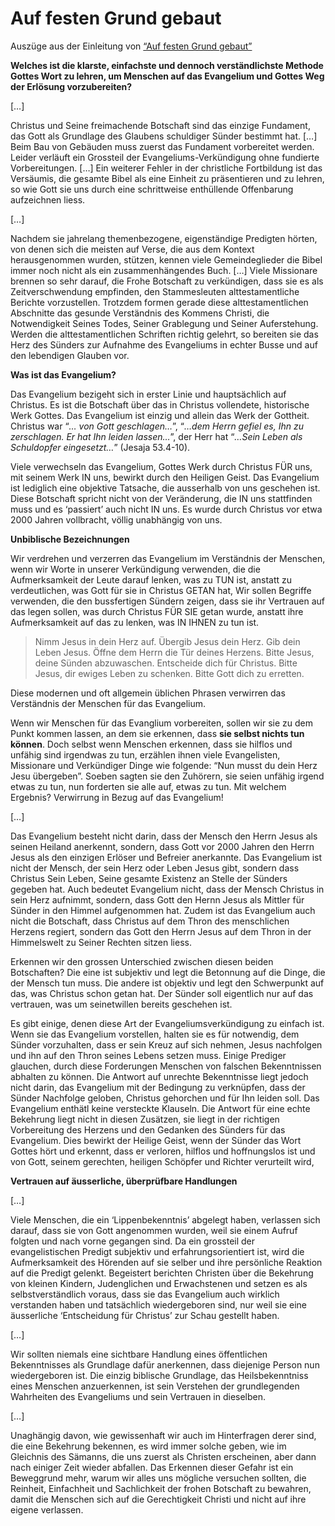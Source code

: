 # Auf festen Grund gebaut  {#auf-festen-grund-gebaut}

Auszüge aus der Einleitung von ["Auf festen Grund gebaut"](https://www.cbuch.de/mcilwain-auf-festen-grund-gebaut.html)




**Welches ist die klarste, einfachste und dennoch verständlichste Methode
Gottes Wort zu lehren, um Menschen auf das Evangelium und Gottes Weg der
Erlösung vorzubereiten?**

[...]

Christus und Seine freimachende Botschaft sind das einzige Fundament, das 
Gott als Grundlage des Glaubens schuldiger Sünder bestimmt hat. [...] Beim Bau
von Gebäuden muss zuerst das Fundament vorbereitet werden. Leider verläuft
ein Grossteil der Evangeliums-Verkündigung ohne fundierte Vorbereitungen. [...]
Ein weiterer Fehler in der christliche Fortbildung ist das Versäumis, die 
gesamte Bibel als eine Einheit zu präsentieren und zu lehren, so wie Gott 
sie uns durch eine schrittweise enthüllende Offenbarung aufzeichnen liess.

[...]

Nachdem sie jahrelang themenbezogene, eigenständige Predigten hörten, von denen
sich die meisten auf Verse, die aus dem Kontext herausgenommen wurden,
stützen, kennen viele Gemeindeglieder die Bibel immer noch nicht als ein
zusammenhängendes Buch. [...] Viele Missionare brennen so sehr darauf, die
Frohe Botschaft zu verkündigen, dass sie es als Zeitverschwendung empfinden,
den Stammesleuten alttestamentliche Berichte vorzustellen. Trotzdem formen
gerade diese alttestamentlichen Abschnitte das gesunde Verständnis des Kommens
Christi, die Notwendigkeit Seines Todes, Seiner Grablegung und Seiner 
Auferstehung. Werden die alttestamentlichen Schriften richtig gelehrt,
so bereiten sie das Herz des Sünders zur Aufnahme des Evangeliums in echter
Busse und auf den lebendigen Glauben vor.

**Was ist das Evangelium?**

Das Evangelium bezigeht sich in erster Linie und hauptsächlich auf Christus.
Es ist die Botschaft über das in Christus vollendete, historische Werk Gottes.
Das Evangelium ist einzig und allein das Werk der Gottheit. Christus war 
"*... von Gott geschlagen...*",  "*...dem Herrn gefiel es, Ihn zu zerschlagen.
Er hat Ihn leiden lassen...*", der Herr hat "*...Sein Leben als Schuldopfer
eingesetzt...*" (Jesaja 53.4-10).

Viele verwechseln das Evangelium, Gottes Werk durch Christus FÜR uns, mit
seinem Werk IN uns, bewirkt durch den Heiligen Geist. Das Evangelium ist
lediglich eine objektive Tatsache, die ausserhalb von uns geschehen ist. Diese
Botschaft spricht nicht von der Veränderung, die IN uns stattfinden muss und
es 'passiert' auch nicht IN uns. Es wurde durch Christus vor etwa 2000 Jahren
vollbracht, völlig unabhängig von uns.

**Unbiblische Bezeichnungen**

Wir verdrehen und verzerren das Evangelium im Verständnis der Menschen, wenn
wir Worte in unserer Verkündigung verwenden, die die Aufmerksamkeit der Leute
darauf lenken, was zu TUN ist, anstatt zu verdeutlichen, was Gott für sie
in Christus GETAN hat, Wir sollen Begriffe verwenden, die den bussfertigen 
Sündern zeigen, dass sie ihr Vertrauen auf das legen sollen, was durch Christus
FÜR SIE getan wurde, anstatt ihre Aufmerksamkeit auf das zu lenken, was IN
IHNEN zu tun ist. 

> Nimm Jesus in dein Herz auf.
> Übergib Jesus dein Herz.
> Gib dein Leben Jesus.
> Öffne dem Herrn die Tür deines Herzens.
> Bitte Jesus, deine Sünden abzuwaschen.
> Entscheide dich für Christus.
> Bitte Jesus, dir ewiges Leben zu schenken.
> Bitte Gott dich zu erretten.

Diese modernen und oft allgemein üblichen Phrasen verwirren das Verständnis
der Menschen für das Evangelium.

Wenn wir Menschen für das Evanglium vorbereiten, sollen wir sie zu dem Punkt
kommen lassen, an dem sie erkennen, dass **sie selbst nichts tun können**. Doch
selbst wenn Menschen erkennen, dass sie hilflos und unfähig sind irgendwas zu
tun, erzählen ihnen viele Evangelisten, Missionare und Verkündiger Dinge wie
folgende: "Nun musst du dein Herz Jesu übergeben". Soeben sagten sie den 
Zuhörern, sie seien unfähig irgend etwas zu tun, nun forderten sie alle auf,
etwas zu tun. Mit welchem Ergebnis? Verwirrung in Bezug auf das Evangelium!

[...]

Das Evangelium besteht nicht darin, dass der Mensch den Herrn Jesus als seinen
Heiland anerkennt, sondern, dass Gott vor 2000 Jahren den Herrn Jesus als den
einzigen Erlöser und Befreier anerkannte. Das Evangelium ist nicht der Mensch,
der sein Herz oder Leben Jesus gibt, sondern dass Christus Sein Leben, Seine
gesamte Existenz an Stelle der Sünders gegeben hat. Auch bedeutet Evangelium
nicht, dass der Mensch Christus in sein Herz aufnimmt, sondern, dass Gott
den Hernn Jesus als Mittler für Sünder in den Himmel aufgenommen hat. Zudem ist
das Evangelium auch nicht die Botschaft, dass Christus auf dem Thron des 
menschlichen Herzens regiert, sondern das Gott den Herrn Jesus auf dem Thron
in der Himmelswelt zu Seiner Rechten sitzen liess.

Erkennen wir den grossen Unterschied zwischen diesen beiden Botschaften? Die 
eine ist subjektiv und legt die Betonnung auf die Dinge, die der Mensch tun
muss. Die andere ist objektiv und legt den Schwerpunkt auf das, was Christus
schon getan hat. Der Sünder soll eigentlich nur auf das vertrauen, was um
seinetwillen bereits geschehen ist.

Es gibt einige, denen diese Art der Evangeliumsverkündigung zu einfach ist.
Wenn sie das Evangelium vorstellen, halten sie es für notwendig, dem Sünder 
vorzuhalten, dass er sein Kreuz auf sich nehmen, Jesus nachfolgen und ihn auf
den Thron seines Lebens setzen muss. Einige Prediger glauchen, durch diese
Forderungen Menschen von falschen Bekenntnissen abhalten zu können. Die Antwort
auf unrechte Bekenntnisse liegt jedoch nicht darin, das Evangelium mit der 
Bedingung zu verknüpfen, dass der Sünder Nachfolge geloben, Christus gehorchen
und für Ihn leiden soll. Das Evangelium enthätl keine versteckte Klauseln.
Die Antwort für eine echte Bekehrung liegt nicht in diesen Zusätzen, sie liegt
in der richtigen Vorbereitung des Herzens und den Gedanken des Sünders für
das Evangelium. Dies bewirkt der Heilige Geist, wenn der Sünder das Wort Gottes
hört und erkennt, dass er verloren, hilflos und hoffnungslos ist und von Gott,
seinem gerechten, heiligen Schöpfer und Richter verurteilt wird,

**Vertrauen auf äusserliche, überprüfbare Handlungen**

[...]

Viele Menschen, die ein 'Lippenbekenntnis' abgelegt haben, verlassen sich
darauf, dass sie von Gott angenommen wurden, weil sie einem Aufruf folgten und
nach vorne gegangen sind. Da ein grossteil der evangelistischen Predigt
subjektiv und erfahrungsorientiert ist, wird die Aufmerksamkeit des Hörenden
auf sie selber und ihre persönliche Reaktion auf die Predigt gelenkt. 
Begeistert berichten Christen über die Bekehrung von kleinen Kindern,
Judenglichen und Erwachstenen und setzen es als selbstverständlich voraus,
dass sie das Evangelium auch wirklich verstanden haben und tatsächlich
wiedergeboren sind, nur weil sie eine äusserliche 'Entscheidung für Christus' 
zur Schau gestellt haben.

[...]

Wir sollten niemals eine sichtbare Handlung eines öffentlichen Bekenntnisses
als Grundlage dafür anerkennen, dass diejenige Person nun wiedergeboren ist. 
Die einzig biblische Grundlage, das Heilsbekenntniss eines Menschen 
anzuerkennen, ist sein Verstehen der grundlegenden Wahrheiten des Evangeliums 
und sein Vertrauen in dieselben.

[...]

Unaghängig davon, wie gewissenhaft wir auch im Hinterfragen derer sind, die
eine Bekehrung bekennen, es wird immer solche geben, wie im Gleichnis des
Sämanns, die uns zuerst als Christen erscheinen, aber dann nach einiger
Zeit wieder abfallen. Das Erkennen dieser Gefahr ist ein Beweggrund mehr,
warum wir alles uns mögliche versuchen sollten, die Reinheit, Einfachheit und
Sachlichkeit der frohen Botschaft zu bewahren, damit die Menschen sich auf
die Gerechtigkeit Christi und nicht auf ihre eigene verlassen.
